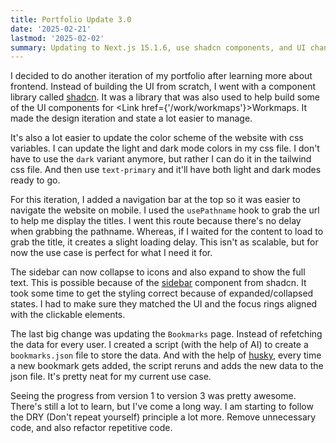 ```yaml
---
title: Portfolio Update 3.0
date: '2025-02-21'
lastmod: '2025-02-02'
summary: Updating to Next.js 15.1.6, use shadcn components, and UI changes.
---
```


I decided to do another iteration of my portfolio after learning more about frontend. Instead of building the UI from scratch, I went with a component library called [shadcn](https://ui.shadcn.com/). It was a library that was also used to help build some of the UI components for <Link href={'/work/workmaps'}>Workmaps</Link>. It made the design iteration and state a lot easier to manage.

It's also a lot easier to update the color scheme of the website with css variables. I can update the light and dark mode colors in my css file. I don't have to use the `dark` variant anymore, but rather I can do it in the tailwind css file. And then use `text-primary` and it'll have both light and dark modes ready to go.

For this iteration, I added a navigation bar at the top so it was easier to navigate the website on mobile. I used the `usePathname` hook to grab the url to help me display the titles. I went this route because there's no delay when grabbing the pathname. Whereas, if I waited for the content to load to grab the title, it creates a slight loading delay. This isn't as scalable, but for now the use case is perfect for what I need it for.

The sidebar can now collapse to icons and also expand to show the full text. This is possible because of the [sidebar](https://ui.shadcn.com/docs/components/sidebar) component from shadcn. It took some time to get the styling correct because of expanded/collapsed states. I had to make sure they matched the UI and the focus rings aligned with the clickable elements.

The last big change was updating the `Bookmarks` page. Instead of refetching the data for every user. I created a script (with the help of AI) to create a `bookmarks.json` file to store the data. And with the help of [husky](https://typicode.github.io/husky/), every time a new bookmark gets added, the script reruns and adds the new data to the json file. It's pretty neat for my current use case.

Seeing the progress from version 1 to version 3 was pretty awesome. There's still a lot to learn, but I've come a long way. I am starting to follow the DRY (Don't repeat yourself) principle a lot more. Remove unnecessary code, and also refactor repetitive code.